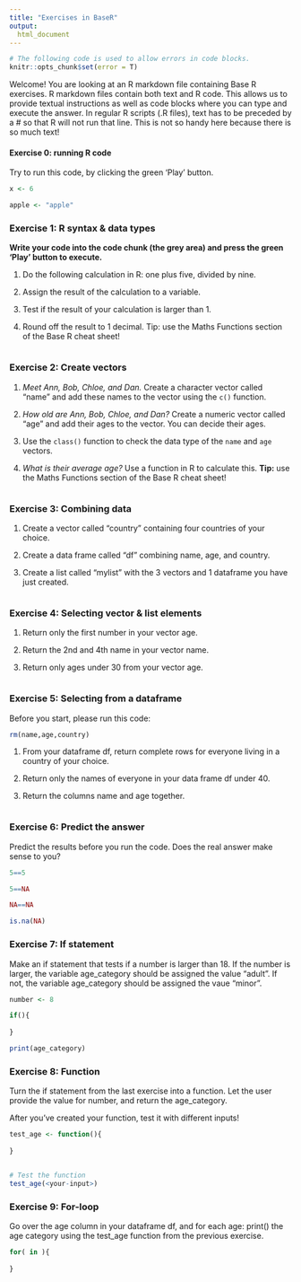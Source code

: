 ```yaml
---
title: "Exercises in BaseR"
output:
  html_document
---
```

```r
# The following code is used to allow errors in code blocks.
knitr::opts_chunk$set(error = T)
```

Welcome! You are looking at an R markdown file containing Base R exercises. 
R markdown files contain both text and R code. This allows us to provide textual instructions as well as code blocks where you can type and execute the answer. 
In regular R scripts (.R files), text has to be preceded by a # so that R will 
not run that line. This is not so handy here because there is so much text!

#### Exercise 0: running R code

Try to run this code, by clicking the green 'Play' button.

```r
x <- 6

apple <- "apple"
```


### Exercise 1: R syntax & data types

**Write your code into the code chunk (the grey area) and press the green 'Play' button to execute.**

1. Do the following calculation in R: one plus five, divided by nine.

2. Assign the result of the calculation to a variable.

3. Test if the result of your calculation is larger than 1.

4. Round off the result to 1 decimal. Tip: use the Maths Functions section of the Base R cheat sheet!


```r


```


### Exercise 2: Create vectors

1. _Meet Ann, Bob, Chloe, and Dan._ 
Create a character vector called "name" and add these names to the vector using the `c()` function.

2. _How old are Ann, Bob, Chloe, and Dan?_ 
Create a numeric vector called "age" and add their ages to the vector. You can decide their ages.

3. Use the `class()` function to check the data type of the `name` and `age` vectors.

4. _What is their average age?_ 
Use a function in R to calculate this. 
**Tip:** use the Maths Functions section of the Base R cheat sheet!

```r


```


### Exercise 3: Combining data

1. Create a vector called "country" containing four countries of your choice.

2. Create a data frame called "df" combining name, age, and country.

3. Create a list called "mylist" with the 3 vectors and 1 dataframe you have just created. 

```r


```

### Exercise 4: Selecting vector & list elements

1. Return only the first number in your vector age.

2. Return the 2nd and 4th name in your vector name.

3. Return only ages under 30 from your vector age.

```r

```


### Exercise 5: Selecting from a dataframe

Before you start, please run this code:
```r
rm(name,age,country)
```

1. From your dataframe df, return complete rows for everyone living in a country of your choice.

2. Return only the names of everyone in your data frame df under 40. 

3. Return the columns name and age together.
	
```r

```


### Exercise 6: Predict the answer

Predict the results before you run the code. Does the real answer make sense to you?

```r
5==5

5==NA

NA==NA

is.na(NA)

```


### Exercise 7: If statement

Make an if statement that tests if a number is larger than 18. 
If the number is larger, the variable age_category should be assigned the value "adult". If not, the variable age_category should be assigned the vaue "minor".

```r
number <- 8

if(){
  
}

print(age_category)
```

### Exercise 8: Function

Turn the if statement from the last exercise into a function. Let the user provide the value for number, and return the age_category.

After you've created your function, test it with different inputs!

```r

test_age <- function(){
  
}


# Test the function
test_age(<your-input>)
```

### Exercise 9: For-loop

Go over the age column in your dataframe df, and for each age: print() the age category using the test_age function from the previous exercise.

```r
for( in ){
  
}

```

